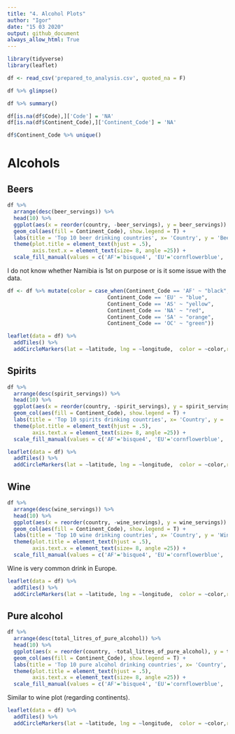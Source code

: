 ```yaml
---
title: "4. Alcohol Plots"
author: "Igor"
date: "15 03 2020"
output: github_document
always_allow_html: True
---
```


```r
library(tidyverse)
library(leaflet)
```

```r
df <- read_csv('prepared_to_analysis.csv', quoted_na = F)
```

```r
df %>% glimpse()
```

```r
df %>% summary()
```

```r
df[is.na(df$Code),]['Code'] = 'NA'
df[is.na(df$Continent_Code),]['Continent_Code'] = 'NA'
```

```r
df$Continent_Code %>% unique()
```

# Alcohols

## Beers

```r
df %>% 
  arrange(desc(beer_servings)) %>% 
  head(10) %>% 
  ggplot(aes(x = reorder(country, -beer_servings), y = beer_servings)) + 
  geom_col(aes(fill = Continent_Code), show.legend = T) +
  labs(title = 'Top 10 beer drinking countries', x= 'Country', y = 'Beers served') +
  theme(plot.title = element_text(hjust = .5),
        axis.text.x = element_text(size= 8, angle =25)) +
  scale_fill_manual(values = c('AF'='bisque4', 'EU'='cornflowerblue', 'AS'='gold2', 'NA'='brown1', 'SA'='coral1', 'OC'='aquamarine3'))
```

I do not know whether Namibia is 1st on purpose or is it some issue with the data.

```r
df <- df %>% mutate(color = case_when(Continent_Code == 'AF' ~ "black",
                                Continent_Code == 'EU' ~ "blue",
                                Continent_Code == 'AS' ~ "yellow",
                                Continent_Code == 'NA' ~ "red",
                                Continent_Code == 'SA' ~ "orange",
                                Continent_Code == 'OC' ~ "green"))
```

```r
leaflet(data = df) %>% 
  addTiles() %>% 
  addCircleMarkers(lat = ~latitude, lng = ~longitude,  color = ~color,radius = ~beer_servings/20)
```

## Spirits

```r
df %>% 
  arrange(desc(spirit_servings)) %>% 
  head(10) %>% 
  ggplot(aes(x = reorder(country, -spirit_servings), y = spirit_servings)) + 
  geom_col(aes(fill = Continent_Code), show.legend = T) +
  labs(title = 'Top 10 spirits drinking countries', x= 'Country', y = 'Spirits served') +
  theme(plot.title = element_text(hjust = .5),
        axis.text.x = element_text(size= 8, angle =25)) +
  scale_fill_manual(values = c('AF'='bisque4', 'EU'='cornflowerblue', 'AS'='gold2', 'NA'='brown1', 'SA'='coral1', 'OC'='aquamarine3'))
```

```r
leaflet(data = df) %>% 
  addTiles() %>% 
  addCircleMarkers(lat = ~latitude, lng = ~longitude,  color = ~color,radius = ~spirit_servings/20)
```

## Wine

```r
df %>% 
  arrange(desc(wine_servings)) %>% 
  head(10) %>% 
  ggplot(aes(x = reorder(country, -wine_servings), y = wine_servings)) + 
  geom_col(aes(fill = Continent_Code), show.legend = T) +
  labs(title = 'Top 10 wine drinking countries', x= 'Country', y = 'Wine served') +
  theme(plot.title = element_text(hjust = .5),
        axis.text.x = element_text(size= 8, angle =25)) +
  scale_fill_manual(values = c('AF'='bisque4', 'EU'='cornflowerblue', 'AS'='gold2', 'NA'='brown1', 'SA'='coral1', 'OC'='aquamarine3'))
```

Wine is very common drink in Europe.

```r
leaflet(data = df) %>% 
  addTiles() %>% 
  addCircleMarkers(lat = ~latitude, lng = ~longitude,  color = ~color,radius = ~wine_servings/20)
```

## Pure alcohol

```r
df %>% 
  arrange(desc(total_litres_of_pure_alcohol)) %>% 
  head(10) %>% 
  ggplot(aes(x = reorder(country, -total_litres_of_pure_alcohol), y = total_litres_of_pure_alcohol)) + 
  geom_col(aes(fill = Continent_Code), show.legend = T) +
  labs(title = 'Top 10 pure alcohol drinking countries', x= 'Country', y = 'Pure alcohol served') +
  theme(plot.title = element_text(hjust = .5),
        axis.text.x = element_text(size= 8, angle =25)) +
  scale_fill_manual(values = c('AF'='bisque4', 'EU'='cornflowerblue', 'AS'='gold2', 'NA'='brown1', 'SA'='coral1', 'OC'='aquamarine3'))
```

Similar to wine plot (regarding continents).


```r
leaflet(data = df) %>% 
  addTiles() %>% 
  addCircleMarkers(lat = ~latitude, lng = ~longitude,  color = ~color,radius = ~total_litres_of_pure_alcohol)
```






















